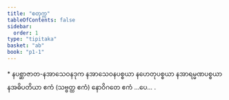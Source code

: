 ```yaml
---
title: "စတုက္က"
tableOfContents: false
sidebar:
  order: 1
type: "tipitaka"
basket: "ab"
book: "p1-1"
---
```



<DynamicBreadcrumb />

<Paragraph type="center" book="p1-1">
* နပစ္ဆာဇာတ-နအာသေဝနဒုက
</Paragraph>


<Paragraph number="559" book="p1-1">
နအာသေဝနပစ္စယာ နဟေတုပစ္စယာ နအာရမ္မဏပစ္စယာ နအဓိပတိယာ ဧကံ (သဗ္ဗတ္ထ ဧကံ) နောဝိဂတေ ဧကံ …ပေ… .
</Paragraph>
